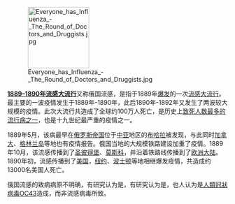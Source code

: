 <div style="float:right;margin-left:0.5em;">
[[File:Everyone_has_Influenza_-_The_Round_of_Doctors_and_Druggists.jpg|140px]]
</div>

'''[[1889–1890年流感大流行|1889–1890年流感大流行]]'''又称俄国流感，是指于1889年[[疾病爆发|爆发]]的一次[[流感|流感]][[大流行|大流行]]。最主要的一波疫情发生于1889年-1890年，此后1890年-1892年又发生了两波较大规模的疫情。此次大流行共造成了全球约100万人死亡，是历史上[[流行病列表|致死人数最多的流行病之一]]，也是十九世纪最严重的疫情之一。

1889年5月，该病最早在[[俄罗斯帝国|俄罗斯帝国]]位于[[中亚|中亚]]地区的[[布哈拉|布哈拉]]被发现，与此同时[[加拿大|加拿大]]、[[格陵兰|格林兰岛]]等地也有疫情报告。俄国当地的大规模铁路建设加重了疫情。1889年10月，该流感传播到了[[圣彼得堡|圣彼得堡]]、[[莫斯科|莫斯科]]，并沿着铁路线传播到了[[歐洲大陸|欧洲大陆]]。1890年初，流感传播到了[[美国|美国]]，[[纽约|纽约]]、[[波士顿|波士顿]]等地相继爆发疫情，共造成约13000名美国人死亡。

俄国流感的致病病原不明确，有研究认为是{{le|H2N2流感病毒|Influenza A virus subtype H2N2}}，有研究认为是{{le|H3N8流感病毒|Influenza A virus subtype H3N8}}，也人认为是[[人類冠狀病毒OC43|人類冠狀病毒OC43]]造成，而非流感病毒所致。